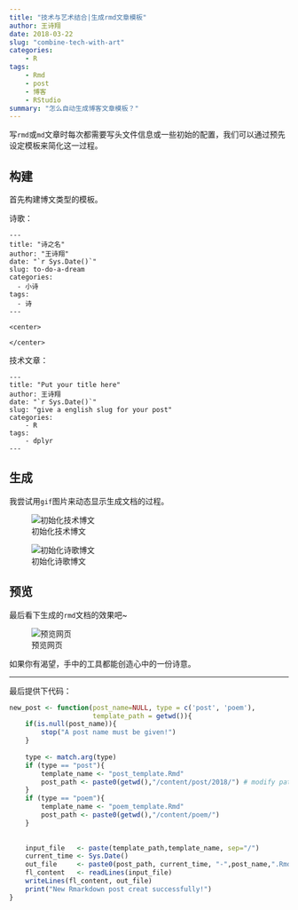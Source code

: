 ```yaml
---
title: "技术与艺术结合|生成rmd文章模板"
author: 王诗翔
date: 2018-03-22
slug: "combine-tech-with-art"
categories: 
    - R
tags:
    - Rmd
    - post
    - 博客
    - RStudio
summary: "怎么自动生成博客文章模板？"
---
```




写`rmd`或`md`文章时每次都需要写头文件信息或一些初始的配置，我们可以通过预先设定模板来简化这一过程。

## 构建

首先构建博文类型的模板。

诗歌：

```
---
title: "诗之名"
author: "王诗翔"
date: "`r Sys.Date()`"
slug: to-do-a-dream
categories:
  - 小诗
tags:
  - 诗
---

<center>

</center>
```

技术文章：

```
---
title: "Put your title here"
author: 王诗翔
date: "`r Sys.Date()`"
slug: "give a english slug for your post"
categories: 
    - R
tags:
    - dplyr
---

```

## 生成

我尝试用`gif`图片来动态显示生成文档的过程。

![初始化技术博文](/figures/post_GIF.gif)

![初始化诗歌博文](/figures/poem_GIF.gif)

## 预览

最后看下生成的`rmd`文档的效果吧~

![预览网页](/figures/view_poem_GIF.gif)


如果你有渴望，手中的工具都能创造心中的一份诗意。

***

最后提供下代码：

```r
new_post <- function(post_name=NULL, type = c('post', 'poem'),
                     template_path = getwd()){
    if(is.null(post_name)){
        stop("A post name must be given!")
    }
    
    type <- match.arg(type)
    if (type == "post"){
        template_name <- "post_template.Rmd"
        post_path <- paste0(getwd(),"/content/post/2018/") # modify path for you categories
    }
    if (type == "poem"){
        template_name <- "poem_template.Rmd"
        post_path <- paste0(getwd(),"/content/poem/")
    }
    
    
    input_file   <- paste(template_path,template_name, sep="/")
    current_time <- Sys.Date()
    out_file     <- paste0(post_path, current_time, "-",post_name,".Rmd")
    fl_content   <- readLines(input_file)
    writeLines(fl_content, out_file)
    print("New Rmarkdown post creat successfully!")
}
```